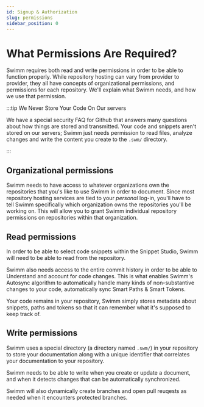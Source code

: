 ```yaml
---
id: Signup & Authorization
slug: permissions
sidebar_position: 0
---
```


# What Permissions Are Required?

Swimm requires both read and write permissions in order to be able to function 
properly. While repository hosting can vary from provider to provider, they
all have concepts of organizational permissions, and permissions for each 
repository. We'll explain what Swimm needs, and how we use that permission.

:::tip We Never Store Your Code On Our servers

We have a special <Link to="/github">security FAQ for Github </Link>that answers many questions about
how things are stored and transmitted. Your code and snippets aren't stored 
on our servers; Swimm just needs permission to read files, analyze changes
and write the content you create to the `.swm/` directory. 

:::

## Organizational permissions

Swimm needs to have access to whatever organizations own the repositories that
you's like to use Swimm in order to document. Since most repository hosting 
services are tied to your *personal* log-in, you'll have to tell Swimm specifically
which organization owns the repositories you'll be working on. This will allow you 
to grant Swimm individual repository permissions on repositories within that
organization.

## Read permissions

In order to be able to select code snippets within the <Link to="/docs/creating-content/snippet-studio">
Snippet Studio</Link>, Swimm will need to be able to read from the repository.

Swimm also needs access to the entire commit history in order to be able to Understand
and account for code changes. This is what enables Swimm's <Link to="/docs/publishing-content/autosync">
Autosync</Link> algorithm to automatically handle many kinds of non-substantive 
changes to your code, automatically sync <Link to="/docs/creating-content/smart-tokens">
Smart Paths & Smart Tokens</Link>. 

Your code remains in your repository, Swimm simply stores metadata about snippets, paths
and tokens so that it can remember what it's supposed to keep track of.

## Write permissions

Swimm uses a special directory (a directory named `.swm/`) in your
repository to store your documentation along with a unique identifier that 
correlates your documentation to your repository.

Swimm needs to be able to write when you create or update a document, and when it
detects changes that can be automatically synchronized.

Swimm will also dynamically create branches and open pull reuqests as needed when
it encounters protected branches. 
